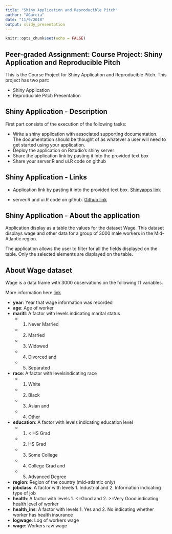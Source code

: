 ```yaml
---
title: "Shiny Application and Reproducible Pitch"
author: "AGarcia"
date: "11/9/2018"
output: slidy_presentation
---
```


```r
knitr::opts_chunk$set(echo = FALSE)
```

## Peer-graded Assignment: Course Project: Shiny Application and Reproducible Pitch

This is the Course Project for Shiny Application and Reproducible Pitch.  This project has two part:

- Shiny Application
- Reproducible Pitch Presentation

## Shiny Application - Description

First part consists of the execution of the following tasks:

- Write a shiny application with associated supporting documentation. The documentation should be thought of as whatever a user will need to get started using your application.
- Deploy the application on Rstudio's shiny server
- Share the application link by pasting it into the provided text box
- Share your server.R and ui.R code on github

## Shiny Application - Links

- Application link by pasting it into the provided text box. 
[Shinyapps link](https://anagarciag.shinyapps.io/week4/)

- server.R and ui.R code on github. 
[Github link](https://github.com/AnaGarciaG/DevelopingDataProducts)


## Shiny Application - About the application

Application display as a table the values for the dataset Wage. This dataset displays wage and other data for a group of 3000 male workers in the Mid-Atlantic region.

The application allows the user to filter for all the fields displayed on the table.  Only the selected elements are displayed on the table.


## About Wage dataset

Wage is a data frame with 3000 observations on the following 11 variables.

More information here [link](http://thedataweb.rm.census.gov/TheDataWeb)

- **year**: Year that wage information was recorded
- **age**: Age of worker
- **maritl**: A factor with levels indicating marital status 
    + 1. Never Married 
    + 2. Married 
    + 3. Widowed 
    + 4. Divorced and 
    + 5. Separated 
- **race**: A factor with levelsindicating race
    + 1. White 
    + 2. Black 
    + 3. Asian and 
    + 4. Other
- **education**: A factor with levels indicating education level
    + 1. < HS Grad 
    + 2. HS Grad 
    + 3. Some College 
    + 4. College Grad and 
    + 5. Advanced Degree 
- **region**: Region of the country (mid-atlantic only)
- **jobclass**: A factor with levels 1. Industrial and 2. Information indicating type of job
- **health**: A factor with levels 1. <=Good and 2. >=Very Good indicating health level of worker
- **health_ins**: A factor with levels 1. Yes and 2. No indicating whether worker has health insurance
- **logwage**: Log of workers wage
- **wage**: Workers raw wage







